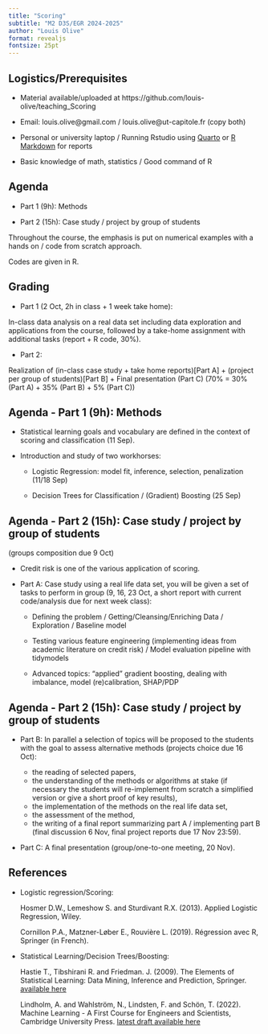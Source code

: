 ```yaml
---
title: "Scoring"
subtitle: "M2 D3S/EGR 2024-2025"
author: "Louis Olive"
format: revealjs
fontsize: 25pt
---
```


## Logistics/Prerequisites

* Material available/uploaded at https://github.com/louis-olive/teaching_Scoring

* Email: louis.olive@gmail.com / louis.olive@ut-capitole.fr (copy both)

* Personal or university laptop / Running Rstudio using [Quarto](https://quarto.org/docs/get-started/hello/rstudio.html) or [R Markdown](https://rmarkdown.rstudio.com) for reports

* Basic knowledge of math, statistics / Good command of R 


## Agenda

* Part 1 (9h): Methods

* Part 2 (15h): Case study / project by group of students

Throughout the course, the emphasis is put on numerical examples with a hands on / code from scratch approach. 

Codes are given in R.

## Grading

* Part 1 (2 Oct, 2h in class + 1 week take home): 

In-class data analysis on a real data set including data exploration and applications from the course, followed by a take-home assignment with additional tasks (report + R code, 30%).

* Part 2: 

Realization of (in-class case study + take home reports)[Part A] + (project per group of students)[Part B] + Final presentation (Part C)
(70% = 30% (Part A) + 35% (Part B) + 5% (Part C))

## Agenda - Part 1 (9h): Methods

- Statistical learning goals and vocabulary are defined in the context of scoring and classification (11 Sep).

- Introduction and study of two workhorses: 

    - Logistic Regression: model fit, inference, selection, penalization (11/18 Sep)
    
    - Decision Trees for Classification / (Gradient) Boosting (25 Sep)

## Agenda - Part 2 (15h): Case study / project by group of students 

(groups composition due 9 Oct)

- Credit risk is one of the various application of scoring. 

- Part A: Case study using a real life data set, you will be given a set of tasks to perform in group (9, 16, 23 Oct, a short report with current code/analysis due for next week class):
    
    - Defining the problem / Getting/Cleansing/Enriching Data / Exploration / Baseline model
    
    - Testing various feature engineering (implementing ideas from academic literature on credit risk) / Model evaluation pipeline with tidymodels
    
    - Advanced topics: "applied" gradient boosting, dealing with imbalance, model (re)calibration, SHAP/PDP

## Agenda - Part 2 (15h): Case study / project by group of students 

- Part B: In parallel a selection of topics will be proposed to the students with the goal to assess alternative methods (projects choice due 16 Oct): 

    - the reading of selected papers,
    -	the understanding of the methods or algorithms at stake (if necessary the students will re-implement from scratch a simplified version or give a short proof of key results),
    -	the implementation of the methods on the real life data set,
    -	the assessment of the method,
    -	the writing of a final report summarizing part A / implementing part B (final discussion 6 Nov, final project reports due 17 Nov 23:59).

- Part C: A final presentation (group/one-to-one meeting, 20 Nov).
     
## References

* Logistic regression/Scoring:

    Hosmer D.W., Lemeshow S. and Sturdivant  R.X. (2013). Applied Logistic Regression, Wiley.

    Cornillon P.A., Matzner-Løber E., Rouvière L. (2019). Régression avec R, Springer (in French).

* Statistical Learning/Decision Trees/Boosting:

    Hastie T., Tibshirani R. and Friedman. J. (2009). The Elements of Statistical Learning: Data Mining, Inference and Prediction, Springer. [available here](https://hastie.su.domains/ElemStatLearn/printings/ESLII_print12_toc.pdf)

    Lindholm, A. and Wahlström, N., Lindsten, F. and Schön, T. (2022). Machine Learning - A First Course for Engineers and Scientists, Cambridge University Press. [latest draft available here](https://smlbook.org/book/sml-book-draft-latest.pdf)

